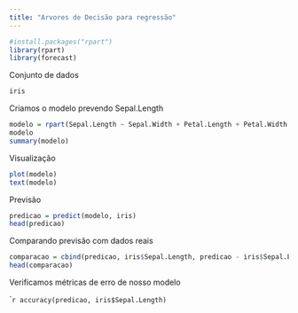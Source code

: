 ```yaml
---
title: "Arvores de Decisão para regressão"
---
```


```r
#install.packages("rpart")
library(rpart)
library(forecast)
```

Conjunto de dados

```r
iris
```

Criamos o modelo prevendo Sepal.Length

```r
modelo = rpart(Sepal.Length ~ Sepal.Width + Petal.Length + Petal.Width + Species , data=iris)
modelo
summary(modelo)
```

Visualização

```r
plot(modelo)
text(modelo)
```

Previsão

```r
predicao = predict(modelo, iris)
head(predicao)
```

Comparando previsão com dados reais

```r
comparacao = cbind(predicao, iris$Sepal.Length, predicao - iris$Sepal.Length)
head(comparacao)
```

Verificamos métricas de erro de nosso modelo

````r
accuracy(predicao, iris$Sepal.Length)
```